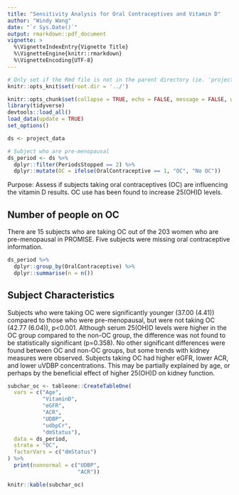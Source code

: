 ```yaml
---
title: "Sensitivity Analysis for Oral Contraceptives and Vitamin D"
author: "Windy Wang"
date: "`r Sys.Date()`"
output: rmarkdown::pdf_document
vignette: >
  %\VignetteIndexEntry{Vignette Title}
  %\VignetteEngine{knitr::rmarkdown}
  %\VignetteEncoding{UTF-8}
---
```


```r

# Only set if the Rmd file is not in the parent directory (ie. 'projectname/')
knitr::opts_knit$set(root.dir = '../')

knitr::opts_chunk$set(collapse = TRUE, echo = FALSE, message = FALSE, warning = FALSE)
library(tidyverse)
devtools::load_all()
load_data(update = TRUE)
set_options()

ds <- project_data

# Subject who are pre-menopausal
ds_period <- ds %>% 
  dplyr::filter(PeriodsStopped == 2) %>% 
  dplyr::mutate(OC = ifelse(OralContraceptive == 1, "OC", "No OC"))
```

Purpose: Assess if subjects taking oral contraceptives (OC) are influencing the vitamin D results. OC use has been found to increase 25(OH)D levels.

## Number of people on OC

There are 15 subjects who are taking OC out of the 203 women who are pre-menopausal in PROMISE. Five subjects were missing oral contraceptive information.

```r

ds_period %>% 
  dplyr::group_by(OralContraceptive) %>% 
  dplyr::summarise(n = n())
```


## Subject Characteristics

Subjects who were taking OC were significantly younger (37.00 (4.41)) compared to those who were pre-menopausal, but were not taking OC (42.77 (6.04)), p<0.001. Although serum 25(OH)D levels were higher in the OC group compared to the non-OC group, the difference was not found to be statistically significant (p=0.358). No other significant differences were found between OC and non-OC groups, but some trends with kidney measures were observed. Subjects taking OC had higher eGFR, lower ACR, and lower uVDBP concentrations. This may be partially explained by age, or perhaps by the beneficial effect of higher 25(OH)D on kidney function.

```r

subchar_oc <- tableone::CreateTableOne(
  vars = c("Age",
           "VitaminD",
           "eGFR",
           "ACR",
           "UDBP",
           "udbpCr",
           "dmStatus"),
  data = ds_period,
  strata = "OC",
  factorVars = c("dmStatus")
) %>% 
  print(nonnormal = c("UDBP",
                      "ACR"))
```

```r
knitr::kable(subchar_oc)
```

